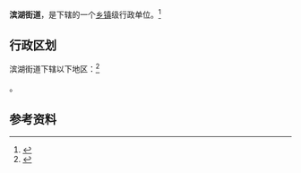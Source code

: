 {{中国乡级行政区|42/10/83/002/000}}

'''滨湖街道'''，是{{PRC admin/fullname|42/10/83/002/000|3}}下辖的一个[[乡镇|乡镇]]级行政单位。<ref>{{PRC admin/ref sgc|{{PRC admin/parent|42/10/83/002/000}}}}</ref>

== 行政区划 ==

滨湖街道下辖以下地区：<ref>{{PRC admin/ref sgc|42/10/83/002/000}}</ref>

{{PRC admin/children|42/10/83/002/000}}。

== 参考资料 ==

{{reflist}}

{{行政区划小作品}}
{{PRC admin/navcat|42/10/83/002/000}}